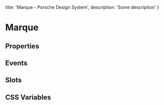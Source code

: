 
  title: 'Marque - Porsche Design System',
  description: 'Some description'
}

# Marque <ComponentStatus tagName="p-marque"></ComponentStatus>

## Properties

<ComponentMetaProps tagName="p-marque"></ComponentMetaProps>

## Events

<ComponentMetaEvents tagName="p-marque"></ComponentMetaEvents>

## Slots

<ComponentMetaSlots tagName="p-marque"></ComponentMetaSlots>

## CSS Variables

<ComponentMetaCssVariables tagName="p-marque"></ComponentMetaCssVariables>